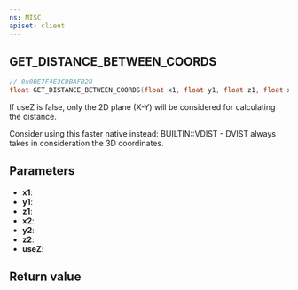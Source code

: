 ```yaml
---
ns: MISC
apiset: client
---
```

## GET_DISTANCE_BETWEEN_COORDS

```c
// 0x0BE7F4E3CDBAFB28
float GET_DISTANCE_BETWEEN_COORDS(float x1, float y1, float z1, float x2, float y2, float z2, BOOL useZ);
```

If useZ is false, only the 2D plane (X-Y) will be considered for calculating the distance.

Consider using this faster native instead: BUILTIN::VDIST - DVIST always takes in consideration the 3D coordinates.

## Parameters
* **x1**:
* **y1**:
* **z1**:
* **x2**:
* **y2**:
* **z2**:
* **useZ**:

## Return value